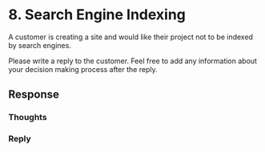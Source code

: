 # 8. Search Engine Indexing

A customer is creating a site and would like their project not to be indexed by search engines.

Please write a reply to the customer. Feel free to add any information about your decision making process after the reply.

## Response

### Thoughts

### Reply
